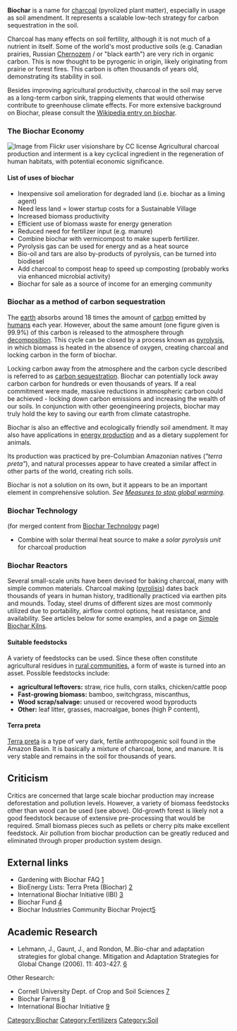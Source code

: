 {{topic header| Biochar2.jpg | Biochar }}

{{merge from|Biochar Technology}}

'''Biochar''' is a name for [[charcoal]] (pyrolized plant matter), especially in usage as soil amendment. It represents a scalable low-tech strategy for carbon sequestration in the soil.

Charcoal has many effects on soil fertility, although it is not much of a nutrient in itself. Some of the world's most productive soils (e.g. Canadian prairies, Russian [http://en.wikipedia.org/wiki/Chernozem Chernozem] / or "black earth") are very rich in organic carbon. This is now thought to be pyrogenic in origin, likely originating from prairie or forest fires. This carbon is often thousands of years old, demonstrating its stability in soil.

Besides improving agricultural productivity, charcoal in the soil may serve as a long-term carbon sink, trapping elements that would otherwise contribute to greenhouse climate effects.  For more extensive background on Biochar, please consult the [http://en.wikipedia.org/wiki/Biochar Wikipedia entry on biochar].


=== The Biochar Economy ===
[[Image:2959038953 31a102dc5d.jpg|thumb|right|Image from Flickr user '''visionshare''' by CC license]]
Agricultural charcoal production and interment is a key cyclical ingredient in the regeneration of human habitats, with potential economic significance.

==== List of uses of biochar====
*Inexpensive soil amelioration for degraded land (i.e. biochar as a liming agent)
*Need less land = lower startup costs for a Sustainable Village 
*Increased biomass productivity 
*Efficient use of biomass waste for energy generation 
*Reduced need for fertilizer input (e.g. manure)
*Combine biochar with vermicompost to make superb fertilizer. 
*Pyrolysis gas can be used for energy and as a heat source 
*Bio-oil and tars are also by-products of pyrolysis, can be turned into biodiesel 
*Add charcoal to compost heap to speed up composting (probably works via enhanced microbial activity)
*Biochar for sale as a source of income for an emerging community

===Biochar as a method of carbon sequestration===
The [[earth]] absorbs around 18 times the amount of [[carbon]] emitted by [[humans]] each year.{{fact}}{{w|Carbon cycle}} However, about the same amount (one figure given is 99.9%) of this carbon is released to the atmosphere through [[decomposition]]. This cycle can be closed by a process known as [[pyrolysis]], in which biomass is heated in the absence of oxygen, creating charcoal and locking carbon in the form of biochar.{{w|Biochar}} 

Locking carbon away from the atmosphere and the carbon cycle described is referred to as [[carbon sequestration]]. Biochar can potentially lock away carbon carbon for hundreds or even thousands of years. If a real commitment were made, massive reductions in atmospheric carbon could be achieved - locking down carbon emissions and increasing the wealth of our soils. In conjunction with other geoengineering projects, biochar may truly hold the key to saving our earth from climate catastrophe.

Biochar is also an effective and ecologically friendly soil amendment. It may also have applications in [[energy production]]{{fact}} and as a dietary supplement for animals.

Its production was practiced by pre-Columbian Amazonian natives (''"terra preta"''), and natural processes appear to have created a similar affect in other parts of the world, creating rich soils.

Biochar is not a solution on its own, but it appears to be an important element in comprehensive solution. ''See [[Measures to stop global warming]].''

=== Biochar Technology ===
(for merged content from [[Biochar Technology]] page)

*Combine with solar thermal heat source to make a ''solar pyrolysis unit'' for charcoal production

=== Biochar Reactors ===

Several small-scale units have been devised for baking charcoal, many with simple common materials. Charcoal making ([[pyrolisis]]) dates back thousands of years in human history, traditionally practiced via earthen pits and mounds. Today, steel drums of different sizes are most commonly utilized due to portability, airflow control options, heat resistance, and availability. See articles below for some examples, and a page on [[Simple Biochar Kilns]].

==== Suitable feedstocks ====
A variety of feedstocks can be used. Since these often constitute agricultural residues in [[rural communities]], a form of waste is turned into an asset. Possible feedstocks include: 

*'''agricultural leftovers:''' straw, rice hulls, corn stalks, chicken/cattle poop
*'''Fast-growing biomass:''' bamboo, switchgrass, miscanthus, 
*'''Wood scrap/salvage:''' unused or recovered wood byproducts
*'''Other:''' leaf litter, grasses, macroalgae, bones (high P content),  

==== Terra preta ====
[[Terra preta]] is a type of very dark, fertile anthropogenic soil found in the Amazon Basin. It is basically a mixture of charcoal, bone, and manure. It is very stable and remains in the soil for thousands of years.

== Criticism ==
Critics are concerned that large scale biochar production may increase deforestation and pollution levels. However, a variety of biomass feedstocks other than wood can be used (see above). Old-growth forest is likely not a good feedstock because of extensive pre-processing that would be required. Small biomass pieces such as pellets or cherry pits make excellent feedstock. Air pollution from biochar production can be greatly reduced and eliminated through proper production system design.

== External links ==
* Gardening with Biochar FAQ [http://biochar.pbwiki.com/]
* BioEnergy Lists: Terra Preta (Biochar) [http://terrapreta.bioenergylists.org/]
* International Biochar Initiative (IBI) [http://www.biochar-international.org/]
* Biochar Fund [http://biocharfund.org]
* Biochar Industries Community Biochar Project[http://www.biocharproject.org/]

== Academic Research ==

* Lehmann, J., Gaunt, J., and Rondon, M..Bio-char and adaptation strategies for global change. Mitigation and Adaptation Strategies for Global Change (2006). 11: 403-427. [http://www.biochar.info/52/downloads/MitAdaptStratGlobChange_Lehmann_2006.pdf]

Other Research:
* Cornell University Dept. of Crop and Soil Sciences [http://www.css.cornell.edu/faculty/lehmann/research/index.html]
* Biochar Farms [http://biocharfarms.org/presentations/]
* International Biochar Initiative [http://www.biochar-international.org/research/education]


{{attrib wiki|wikiname=Open Source Ecology|link=[http://opensourceecology.org/wiki/Biochar Biochar]|license=[http://opensourceecology.org/wiki/Open_Source_Ecology:Copyright Creative Commons Attribution-Share Alike 3.0 United States License.]}}

[[Category:Biochar]]
[[Category:Fertilizers]]
[[Category:Soil]]